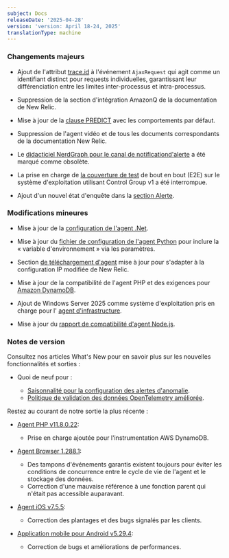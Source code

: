 ```yaml
---
subject: Docs
releaseDate: '2025-04-28'
version: 'version: April 18-24, 2025'
translationType: machine
---
```


### Changements majeurs

* Ajout de l&apos;attribut [trace.id](/attribute-dictionary/?event=AjaxRequest&attribute=trace.id) à l&apos;événement `AjaxRequest` qui agit comme un identifiant distinct pour requests individuelles, garantissant leur différenciation entre les limites inter-processus et intra-processus.

* Suppression de la section d&apos;intégration AmazonQ de la documentation de New Relic.

* Mise à jour de la [clause PREDICT](/docs/nrql/nrql-syntax-clauses-functions/##sel-prediction) avec les comportements par défaut.

* Suppression de l&apos;agent vidéo et de tous les documents correspondants de la documentation New Relic.

* Le [didacticiel NerdGraph pour le canal de notificationd&apos;alerte](/docs/apis/nerdgraph/examples/nerdgraph-api-alert-notification-channels/) a été marqué comme obsolète.

* La prise en charge de [la couverture de test](/docs/infrastructure/infrastructure-agent/linux-installation/instrument-container/#test-coverage) de bout en bout (E2E) sur le système d&apos;exploitation utilisant Control Group v1 a été interrompue.

* Ajout d&apos;un nouvel état d&apos;enquête dans la [section Alerte](/docs/alerts/alerts-ai-overview-page/).

### Modifications mineures

* Mise à jour de la [configuration de l&apos;agent .Net](/docs/apm/agents/net-agent/configuration/net-agent-configuration/).

* Mise à jour du [fichier de configuration de l&apos;agent Python](/docs/apm/agents/python-agent/configuration/python-agent-configuration/) pour inclure la « variable d&apos;environnement » via les paramètres.

* Section [de téléchargement d&apos;agent](/docs/new-relic-solutions/get-started/networks/#agent-download) mise à jour pour s&apos;adapter à la configuration IP modifiée de New Relic.

* Mise à jour de la compatibilité de l&apos;agent PHP et des exigences pour [Amazon DynamoDB](/docs/apm/agents/php-agent/getting-started/php-agent-compatibility-requirements/#databases).

* Ajout de Windows Server 2025 comme système d&apos;exploitation pris en charge pour l&apos; [agent d&apos;infrastructure](/docs/infrastructure/infrastructure-agent/requirements-infrastructure-agent/).

* Mise à jour du [rapport de compatibilité d&apos;agent Node.js](/docs/apm/agents/nodejs-agent/getting-started/compatibility-requirements-nodejs-agent).

### Notes de version

Consultez nos articles What&apos;s New pour en savoir plus sur les nouvelles fonctionnalités et sorties :

* Quoi de neuf pour :

  * [Saisonnalité pour la configuration des alertes d&apos;anomalie](/whats-new/2025/04/whats-new-2025-04-16.md).
  * [Politique de validation des données OpenTelemetry améliorée](/whats-new/2025/04/whats-new-04-23-otlp.md).

Restez au courant de notre sortie la plus récente :

* [Agent PHP v11.8.0.22](/docs/release-notes/agent-release-notes/php-release-notes/php-agent-11-8-0-22):

  * Prise en charge ajoutée pour l&apos;instrumentation AWS DynamoDB.

* [Agent Browser 1.288.1](/docs/release-notes/new-relic-browser-release-notes/browser-agent-release-notes/browser-agent-v1.288.1):

  * Des tampons d&apos;événements garantis existent toujours pour éviter les conditions de concurrence entre le cycle de vie de l&apos;agent et le stockage des données.
  * Correction d&apos;une mauvaise référence à une fonction parent qui n&apos;était pas accessible auparavant.

* [Agent iOS v7.5.5](/docs/release-notes/mobile-release-notes/ios-release-notes/ios-agent-755):

  * Correction des plantages et des bugs signalés par les clients.

* [Application mobile pour Android v5.29.4](/docs/release-notes/mobile-apps-release-notes/new-relic-android-release-notes/new-relic-android-5294):

  * Correction de bugs et améliorations de performances.